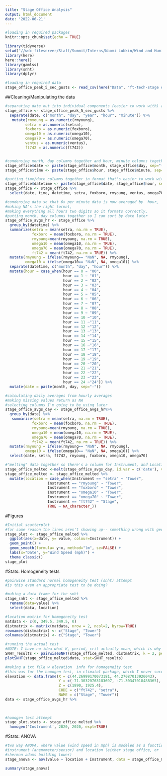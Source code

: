 ---
title: "Stage Office Analysis"
output: html_document
date: '2022-06-21'
---

```{r setup, include=FALSE}
#loading in required packages
knitr::opts_chunk$set(echo = TRUE)

library(tidyverse)
setwd("//wdc-fileserver/Staff/Summit/Interns/Naomi Lubkin/Wind and Humidity Climate Trends")
library(here)
here::here()
library(gamlss)
library(snht)
library(dplyr)

#loading in required data
stage_office_peak_5_sec_gusts <- read_csv(here("Data", "ft-tech-stage office peak 5 sec gusts.csv"))
```

##Cleaning/Manipulating the data
```{r}
#separating date out into individual components (easier to work with) and making all values numeric instead of character
stage_office <- stage_office_peak_5_sec_gusts %>%
  separate(date, c("month", "day", "year", "hour", "minute")) %>%
   mutate(rmyoung = as.numeric(rmyoung), 
         setra = as.numeric(setra), 
         foxboro = as.numeric(foxboro), 
         omega10 = as.numeric(omega10), 
         omega70 = as.numeric(omega70), 
         ventus = as.numeric(ventus), 
         ft742 = as.numeric(ft742)) 


#condensing month, day columns together and hour, minute columns together
stage_office$date <- paste(stage_office$month, stage_office$day, sep="-")
stage_office$time <- paste(stage_office$hour, stage_office$minute, sep="-")

#putting time/date columns together in format that's easier to work with, and narrowing dataframe to columns I'm actually using
stage_office$datetime <- paste(stage_office$date, stage_office$hour, sep='-')
stage_office <- stage_office %>%
  select(date, time, datetime, setra, foxboro, rmyoung, ventus, omega70, ft742, omega10)

#condensing data so that 6x per minute data is now averaged by  hour, 
#making NA's the right format,
#making everything all hours two digits so it formats correctly, 
#putting month, day columns together so I can sort by date later
stage_office_avgs_hr <- stage_office %>% 
  group_by(datetime) %>% 
  summarize(setra = mean(setra, na.rm = TRUE), 
            foxboro = mean(foxboro, na.rm = TRUE), 
            rmyoung=mean(rmyoung, na.rm = TRUE),
            omega10 = mean(omega10, na.rm = TRUE),
            omega70 = mean(omega70, na.rm = TRUE), 
            ft742 = mean(ft742, na.rm = TRUE)) %>%
  mutate(rmyoung = ifelse(rmyoung== "NaN", NA, rmyoung), 
         omega10 = ifelse(omega10== "NaN", NA, omega10)) %>%
  separate(datetime, c("month", "day", "hour")) %>%
  mutate(hour = case_when(hour == 0 ~ "00", 
                          hour == 1 ~ "01", 
                          hour == 2 ~ "02",
                          hour == 3 ~ "03",
                          hour == 4 ~ "04",
                          hour == 5 ~ "05",
                          hour == 6 ~ "06",
                          hour == 7 ~ "07",
                          hour == 8 ~ "08",
                          hour == 9 ~ "09", 
                          hour == 10 ~"10", 
                          hour == 11 ~"11",
                          hour == 12 ~"12",
                          hour == 13 ~"13",
                          hour == 14 ~"14",
                          hour == 15 ~"15",
                          hour == 16 ~"16",
                          hour == 17 ~"17",
                          hour == 18 ~"18",
                          hour == 19 ~"19",
                          hour == 20 ~"20",
                          hour == 21 ~"21",
                          hour == 22 ~"22",
                          hour == 23 ~"23",
                          hour == 24 ~"24")) %>%
  mutate(date = paste(month, day, sep="-"))

#calculating daily averages from hourly averages
#making missing values return as NA
#selecting columns I'm going to be using later
stage_office_avgs_day <- stage_office_avgs_hr%>%
  group_by(date) %>%
   summarize(setra = mean(setra, na.rm = TRUE), 
            foxboro = mean(foxboro, na.rm = TRUE), 
            rmyoung=mean(rmyoung, na.rm = TRUE),
            omega10 = mean(omega10, na.rm = TRUE),
            omega70 = mean(omega70, na.rm = TRUE), 
            ft742 = mean(ft742, na.rm = TRUE)) %>%
  mutate(rmyoung = ifelse(rmyoung== "NaN", NA, rmyoung), 
         omega10 = ifelse(omega10== "NaN", NA, omega10)) %>%
  select(date, setra, ft742, rmyoung, foxboro, omega10, omega70)

#"melting" data together so there's a column for Instrument, and Location
stage_office_melted <-melt(stage_office_avgs_day, id.var = c('date'), variable.name = 'Instrument') 
stage_office_melted <- stage_office_melted %>% 
  mutate(location = case_when(Instrument == "setra" ~ "Tower", 
                   Instrument == "rmyoung" ~ "Tower", 
                   Instrument == "foxboro" ~ "Tower", 
                   Instrument == "omega10" ~ "Tower",
                   Instrument == "omega70" ~ "Tower",
                   Instrument == "ft742" ~ "Stage", 
                   TRUE ~ NA_character_))
```

#Figures
```{r}
#Initial scatterplot
#for some reason the lines aren't showing up-- something wrong with geom_smooth?
stage_plot <- stage_office_melted %>%
  ggplot(aes(x=date, y= value, colour=Instrument)) +
  geom_point() +
  geom_smooth(formula= y~x, method="lm", se=FALSE) +
  labs(x="Date", y="Wind Speed (mph)") +
  theme_classic()
stage_plot
```

#Stats: Homogeneity tests
```{r}
#pairwise standard normal homogeneity test (snht) attempt
#is this even an appropriate test to be doing? 

#making a data frame for the snht
stage_snht <- stage_office_melted %>%
  rename(data=value) %>%
  select(data, location)

#location matrix for homogeneity test
matdata <- c(0, 349.5, 349.5, 0)
distmatrix <- matrix(matdata, nrow = 2, ncol=2, byrow=TRUE) 
rownames(distmatrix) <- c("Stage", "Tower")
colnames(distmatrix) <- c("Stage", "Tower")

#running the actual test
#NOTE: I have no idea what K, period, crit actually mean, which is why this test is not successful
SNHT_results <- pairwiseSNHT(stage_office_melted, distmatrix, k = 2, period = 10, crit = 100, returnStat=TRUE)
plotSNHT(stage_office_melted$data, stat=SNHT_results)

#making a txt file w elevation  info for homogeneity test
#this was for the homogen test, in climatol package, which I never successfully ran either
elevation <- data.frame(X = c(44.26999170073181, 44.27087013920043), 
                        Y = c(-71.30320763183697, -71.30347018488365), 
                        Z = c(1890, 1925.4), 
                        CODE = c("ft742", "setra"), 
                        NAME = c("Stage", "Tower"))
data <- stage_office_avgs_hr %>%
  
  

#homogen test attempt 
stage_plot.stats <- stage_office_melted %>%
  homogen('Instrument', 2020, 2020, expl=TRUE)
```

#Stats: ANOVA
```{r}
#two way ANOVA, where value (wind speed in mph) is modeled as a function of
#instrument (anemometer/sensor) and location (either stage office, or 
#sherman adams building tower)
stage_anova <- aov(value ~ location + Instrument, data = stage_office_melted)

summary(stage_anova)


```

